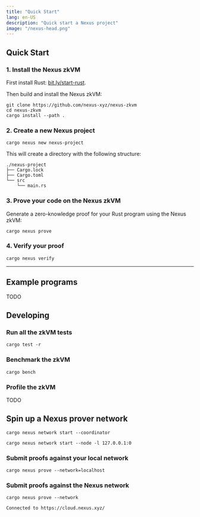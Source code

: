 ```yaml
---
title: "Quick Start"
lang: en-US
description: "Quick start a Nexus project"
image: "/nexus-head.png"
---
```




## Quick Start
 
<Steps>

### 1. Install the Nexus zkVM

First install Rust: [bit.ly/start-rust](https://bit.ly/start-rust).

Then build and install the Nexus zkVM:

```shell
git clone https://github.com/nexus-xyz/nexus-zkvm
cd nexus-zkvm
cargo install --path .
```

### 2. Create a new Nexus project

```shell
cargo nexus new nexus-project
```

This will create a directory with the following structure:

```shell
./nexus-project
├── Cargo.lock
├── Cargo.toml
└── src
    └── main.rs
```

### 3. Prove your code on the Nexus zkVM

Generate a zero-knowledge proof for your Rust program using the Nexus zkVM:

```shell
cargo nexus prove
```

### 4. Verify your proof

```shell
cargo nexus verify
```

</Steps>

---

## Example programs

TODO

## Developing

### Run all the zkVM tests

```shell
cargo test -r
```

### Benchmark the zkVM

```shell
cargo bench
```

### Profile the zkVM

TODO

## Spin up a Nexus prover network

```shell
cargo nexus network start --coordinator
```

```shell
cargo nexus network start --node -l 127.0.0.1:0
```

### Submit proofs against your local network

```shell
cargo nexus prove --network=localhost
```

### Submit proofs against the Nexus network

```shell
cargo nexus prove --network

Connected to https://cloud.nexus.xyz/
```
